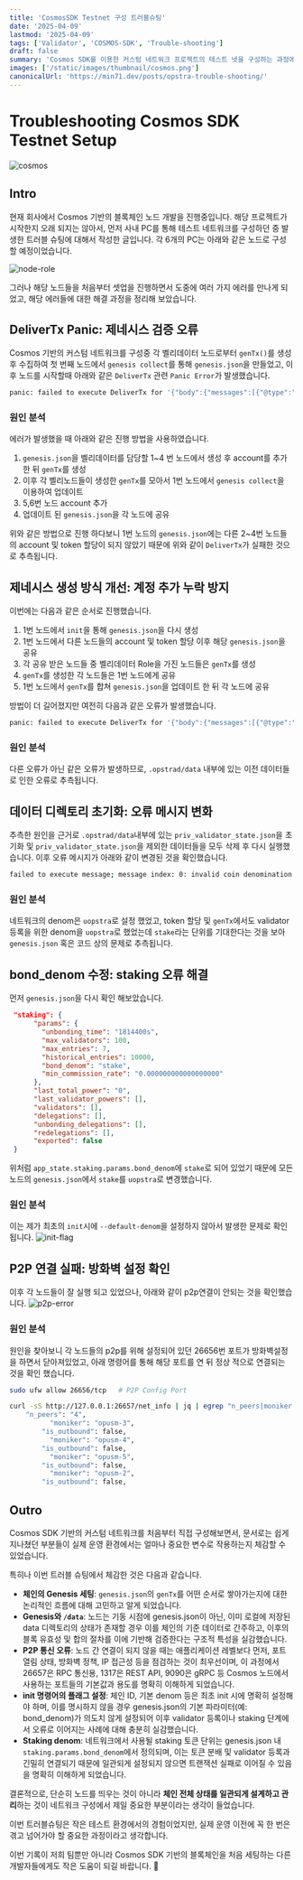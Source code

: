 ```yaml
---
title: 'CosmosSDK Testnet 구성 트러블슈팅'
date: '2025-04-09'
lastmod: '2025-04-09'
tags: ['Validator', 'COSMOS-SDK', 'Trouble-shooting']
draft: false
summary: 'Cosmos SDK를 이용한 커스텀 네트워크 프로젝트의 테스트 넷을 구성하는 과정에서 발생한 트러블 슈팅들과 해결과정을 정리해 보았습니다.'
images: ['/static/images/thumbnail/cosmos.png']
canonicalUrl: 'https://min71.dev/posts/opstra-trouble-shooting/'
---
```


# Troubleshooting Cosmos SDK Testnet Setup

![cosmos](/static/images/thumbnail/cosmos.png)

## Intro

현재 회사에서 Cosmos 기반의 블록체인 노드 개발을 진행중입니다.
해당 프로젝트가 시작한지 오래 되지는 않아서, 먼저 사내 PC를 통해 테스트 네트워크를 구성하던 중 발생한 트러블 슈팅에 대해서 작성한 글입니다.
각 6개의 PC는 아래와 같은 노드로 구성할 예정이었습니다.

![node-role](/static/images/opstra/node-role.png)

그러나 해당 노드들을 처음부터 셋업을 진행하면서 도중에 여러 가지 에러를 만나게 되었고, 해당 에러들에 대한 해결 과정을 정리해 보았습니다.

## DeliverTx Panic: 제네시스 검증 오류

Cosmos 기반의 커스텀 네트워크를 구성중 각 벨리데이터 노드로부터 `genTx()`를 생성 후 수집하여 첫 번째 노드에서 `genesis collect`를 통해 `genesis.json`을 만들었고, 이후 노드를 시작할때 아래와 같은 `DeliverTx` 관련 `Panic Error`가 발생했습니다.

```bash
panic: failed to execute DeliverTx for '{"body":{"messages":[{"@type":"/cosmos.staking.v1beta1.MsgCreateValidator","description":{"moniker":"opusm-2","identity":"","website":"","security_contact":"","details":""},"commission":{"rate":"0.100000000000000000","max_rate":"0.200000000000000000","max_change_rate":"0.010000000000000000"},"min_self_delegation":"1","delegator_address":"opstra1dr6w9y3tskvxxkfal83tr0j473znt0gagnungn","validator_address":"opstravaloper1dr6w9y3tskvxxkfal83tr0j473znt0gak8lecq","pubkey":{"@type":"/cosmos.crypto.ed25519.PubKey","key":"3NASVaM3xRIuQEKJzIQAb02qXO/BCru3WkWo/f0/JCE="},"value":{"denom":"uopstra","amount":"1000000"}}],"memo":"5669666560f1ae5721f2c81f6bcd7c9e87bf6db9@192.168.100.59:26656","timeout_height":"0","extension_options":[],"non_critical_extension_options":[]},"auth_info":{"signer_infos":[{"public_key":{"@type":"/cosmos.crypto.secp256k1.PubKey","key":"A+45zJ6Sbqin3pvwvAOioEtz6qcYW1JJqa3QiCd/d7L1"},"mode_info":{"single":{"mode":"SIGN_MODE_DIRECT"}},"sequence":"0"}],"fee":{"amount":[],"gas_limit":"200000","payer":"","granter":""},"tip":null},"signatures":["aJSAtMYugvT2vcG5otNRR/zObdUOrLO7o01C+OmAKQNxw3eNEf2CqDWqv/ULA83hSzOhA4DfpBny7uUp6Hv4Ug=="]}': signature verification failed; please verify account number (0) and chain-id (opstra-testnet-1): (unable to verify single signer signature): unauthorized
```

### 원인 분석

에러가 발생했을 때 아래와 같은 진행 방법을 사용하였습니다.

1. `genesis.json`을 벨리데이터를 담당할 1~4 번 노드에서 생성 후 account를 추가 한 뒤 `genTx`를 생성
2. 이후 각 벨리노드들이 생성한 `genTx`를 모아서 1번 노드에서 `genesis collect`을 이용하여 업데이트
3. 5,6번 노드 account 추가
4. 업데이트 된 `genesis.json`을 각 노드에 공유

위와 같은 방법으로 진행 하다보니 1번 노드의 `genesis.json`에는 다른 2~4번 노드들의 account 및 token 할당이 되지 않았기 때문에 위와 같이 `DeliverTx`가 실패한 것으로 추측됩니다.

## 제네시스 생성 방식 개선: 계정 추가 누락 방지

이번에는 다음과 같은 순서로 진행했습니다.

1. 1번 노드에서 `init`을 통해 `genesis.json`을 다시 생성
2. 1번 노드에서 다른 노드들의 account 및 token 할당 이후 해당 `genesis.json`을 공유
3. 각 공유 받은 노드들 중 벨리데이터 Role을 가진 노드들은 `genTx`를 생성
4. `genTx`를 생성한 각 노드들은 1번 노드에게 공유
5. 1번 노드에서 `genTx`를 합쳐 `genesis.json`을 업데이트 한 뒤 각 노드에 공유

방법이 더 길어졌지만 여전히 다음과 같은 오류가 발생했습니다.

```bash
panic: failed to execute DeliverTx for '{"body":{"messages":[{"@type":"/cosmos.staking.v1beta1.MsgCreateValidator","description":{"moniker":"opusm-2","identity":"","website":"","security_contact":"","details":""},"commission":{"rate":"0.100000000000000000","max_rate":"0.200000000000000000","max_change_rate":"0.010000000000000000"},"min_self_delegation":"1","delegator_address":"opstra1dr6w9y3tskvxxkfal83tr0j473znt0gagnungn","validator_address":"opstravaloper1dr6w9y3tskvxxkfal83tr0j473znt0gak8lecq","pubkey":{"@type":"/cosmos.crypto.ed25519.PubKey","key":"3NASVaM3xRIuQEKJzIQAb02qXO/BCru3WkWo/f0/JCE="},"value":{"denom":"uopstra","amount":"1000000"}}],"memo":"5669666560f1ae5721f2c81f6bcd7c9e87bf6db9@192.168.100.59:26656","timeout_height":"0","extension_options":[],"non_critical_extension_options":[]},"auth_info":{"signer_infos":[{"public_key":{"@type":"/cosmos.crypto.secp256k1.PubKey","key":"A+45zJ6Sbqin3pvwvAOioEtz6qcYW1JJqa3QiCd/d7L1"},"mode_info":{"single":{"mode":"SIGN_MODE_DIRECT"}},"sequence":"0"}],"fee":{"amount":[],"gas_limit":"200000","payer":"","granter":""},"tip":null},"signatures":["aJSAtMYugvT2vcG5otNRR/zObdUOrLO7o01C+OmAKQNxw3eNEf2CqDWqv/ULA83hSzOhA4DfpBny7uUp6Hv4Ug=="]}': signature verification failed; please verify account number (0) and chain-id (opstra-testnet-1): (unable to verify single signer signature): unauthorized
```

### 원인 분석

다른 오류가 아닌 같은 오류가 발생하므로, `.opstrad/data` 내부에 있는 이전 데이터들로 인한 오류로 추측됩니다.

## 데이터 디렉토리 초기화: 오류 메시지 변화

추측한 원인을 근거로 `.opstrad/data`내부에 있는 `priv_validator_state.json`을 초기화 및 `priv_validator_state.json`을 제외한 데이터들을 모두 삭제 후 다시 실행했습니다.
이후 오류 메시지가 아래와 같이 변경된 것을 확인했습니다.

```bash
failed to execute message; message index: 0: invalid coin denomination: got uopstra, expected stake: invalid request
```

### 원인 분석

네트워크의 denom은 `uopstra`로 설정 했었고, token 할당 및 `genTx`에서도 validator 등록을 위한 denom을 `uopstra`로 했었는데 `stake`라는 단위를 기대한다는 것을 보아 `genesis.json` 혹은 코드 상의 문제로 추측됩니다.

## bond_denom 수정: staking 오류 해결

먼저 `genesis.json`을 다시 확인 해보았습니다.

```json
 "staking": {
      "params": {
        "unbonding_time": "1814400s",
        "max_validators": 100,
        "max_entries": 7,
        "historical_entries": 10000,
        "bond_denom": "stake",
        "min_commission_rate": "0.000000000000000000"
      },
      "last_total_power": "0",
      "last_validator_powers": [],
      "validators": [],
      "delegations": [],
      "unbonding_delegations": [],
      "redelegations": [],
      "exported": false
 }
```

위처럼 `app_state.staking.params.bond_denom`에 `stake`로 되어 있었기 때문에 모든 노드의 `genesis.json`에서 `stake`를 `uopstra`로 변경했습니다.

### 원인 분석

이는 제가 최초의 `init`시에 `--default-denom`을 설정하지 않아서 발생한 문제로 확인 됩니다.
![init-flag](/static/images/opstra/init-flag.png)

## P2P 연결 실패: 방화벽 설정 확인

이후 각 노드들이 잘 실행 되고 있었으나, 아래와 같이 p2p연결이 안되는 것을 확인했습니다.
![p2p-error](/static/images/opstra/p2p-error.png)

### 원인 분석

원인을 찾아보니 각 노드들의 p2p를 위해 설정되어 있던 26656번 포트가 방화벽설정을 하면서 닫아져있었고, 아래 명령어를 통해 해당 포트를 연 뒤 정상 적으로 연결되는 것을 확인 했습니다.

```bash
sudo ufw allow 26656/tcp   # P2P Config Port
```

```bash
curl -sS http://127.0.0.1:26657/net_info | jq | egrep "n_peers|moniker|is_outbound"
    "n_peers": "4",
          "moniker": "opusm-3",
        "is_outbound": false,
          "moniker": "opusm-4",
        "is_outbound": false,
          "moniker": "opusm-5",
        "is_outbound": false,
          "moniker": "opusm-2",
        "is_outbound": false,
```

## Outro

Cosmos SDK 기반의 커스텀 네트워크를 처음부터 직접 구성해보면서, 문서로는 쉽게 지나쳤던 부분들이 실제 운영 환경에서는 얼마나 중요한 변수로 작용하는지 체감할 수 있었습니다.

특히나 이번 트러블 슈팅에서 체감한 것은 다음과 같습니다.

- **체인의 Genesis 세팅**: `genesis.json`의 `genTx`를 어떤 순서로 쌓아가는지에 대한 논리적인 흐름에 대해 고민하고 알게 되었습니다.
- **Genesis와 `/data`**: 노드는 기동 시점에 genesis.json이 아닌, 이미 로컬에 저장된 data 디렉토리의 상태가 존재할 경우 이를 체인의 기준 데이터로 간주하고, 이후의 블록 유효성 및 합의 절차를 이에 기반해 검증한다는 구조적 특성을 실감했습니다.
- **P2P 통신 오류**: 노드 간 연결이 되지 않을 때는 애플리케이션 레벨보다 먼저, 포트 열림 상태, 방화벽 정책, IP 접근성 등을 점검하는 것이 최우선이며, 이 과정에서 26657은 RPC 통신용, 1317은 REST API, 9090은 gRPC 등 Cosmos 노드에서 사용하는 포트들의 기본값과 용도를 명확히 이해하게 되었습니다.
- **init 명령어의 플래그 설정**: 체인 ID, 기본 denom 등은 최초 init 시에 명확히 설정해야 하며, 이를 명시하지 않을 경우 genesis.json의 기본 파라미터(예: bond_denom)가 의도치 않게 설정되어 이후 validator 등록이나 staking 단계에서 오류로 이어지는 사례에 대해 충분히 실감했습니다.
- **Staking denom**: 네트워크에서 사용될 staking 토큰 단위는 genesis.json 내 `staking.params.bond_denom`에서 정의되며, 이는 토큰 분배 및 validator 등록과 긴밀히 연결되기 때문에 일관되게 설정되지 않으면 트랜잭션 실패로 이어질 수 있음을 명확히 이해하게 되었습니다.

결론적으로, 단순히 노드를 띄우는 것이 아니라 **체인 전체 상태를 일관되게 설계하고 관리**하는 것이 네트워크 구성에서 제일 중요한 부분이라는 생각이 들었습니다.

이번 트러블슈팅은 작은 테스트 환경에서의 경험이었지만, 실제 운영 이전에 꼭 한 번은 겪고 넘어가야 할 중요한 과정이라고 생각합니다.

이번 기록이 저희 팀뿐만 아니라 Cosmos SDK 기반의 블록체인을 처음 세팅하는 다른 개발자들에게도 작은 도움이 되길 바랍니다. 🙂
